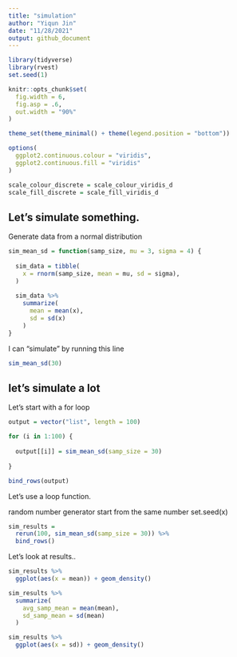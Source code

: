 ```yaml
---
title: "simulation"
author: "Yiqun Jin"
date: "11/28/2021"
output: github_document
---
```


```r
library(tidyverse)
library(rvest)
set.seed(1)

knitr::opts_chunk$set(
  fig.width = 6,
  fig.asp = .6,
  out.width = "90%"
)

theme_set(theme_minimal() + theme(legend.position = "bottom"))

options(
  ggplot2.continuous.colour = "viridis",
  ggplot2.continuous.fill = "viridis"
)

scale_colour_discrete = scale_colour_viridis_d
scale_fill_discrete = scale_fill_viridis_d
```


## Let's simulate something.

Generate data from a normal distribution

```r
sim_mean_sd = function(samp_size, mu = 3, sigma = 4) {
  
  sim_data = tibble(
    x = rnorm(samp_size, mean = mu, sd = sigma),
  )
  
  sim_data %>% 
    summarize(
      mean = mean(x),
      sd = sd(x)
    )
}
```

I can "simulate" by running this line

```r
sim_mean_sd(30)
```

## let's simulate a lot

Let's start with a for loop

```r
output = vector("list", length = 100)

for (i in 1:100) {
  
  output[[i]] = sim_mean_sd(samp_size = 30)
  
}

bind_rows(output)
```

Let's use a loop function.

random number generator start from the same number set.seed(x)

```r
sim_results = 
  rerun(100, sim_mean_sd(samp_size = 30)) %>% 
  bind_rows()
```

Let's look at results..

```r
sim_results %>% 
  ggplot(aes(x = mean)) + geom_density()

sim_results %>% 
  summarize(
    avg_samp_mean = mean(mean),
    sd_samp_mean = sd(mean)
  )

sim_results %>% 
  ggplot(aes(x = sd)) + geom_density()
```

